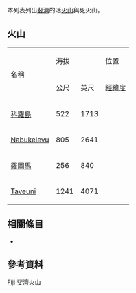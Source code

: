  
<!--This list is split from its main article where many elevations are incorrect-->
{{GeoGroupTemplate}}
{{seealso|火山列表}}
本列表列出[[斐濟|斐濟]]的活[[火山|火山]]與死火山。

== 火山 ==
{| border="1" cellpadding="1" cellspacing="0" 
|- align="center" bgcolor="cccccc"
| rowspan="2"|名稱 ||colspan ="2"| 海拔 || 位置  ||rowspan="2"| 最近爆發
|- align="center" bgcolor="cccccc"
| 公尺||英尺||[[經緯度|經緯度]]
|- align="right"
| align="left" | [[科羅島|科羅島]] || 522 || 1713 || {{coord|17.32|S|179.40|E|type:mountain|name=Koro}} || 全新世
|- align="right"
| align="left" | [[Nabukelevu|Nabukelevu]] || 805 || 2641 || {{coord|19.12|S|177.98|E|type:mountain|name=Nabukelevu}} || 1660 ± 30 年
|- align="right"
| align="left" | [[羅圖馬|羅圖馬]] || 256 || 840 || {{coord|12.50|S|177.08|E|region:FJ_type:isle|name=Rotuma}} || 全新世 
|- align="right"
| align="left" | [[Taveuni_(volcano)|Taveuni]] || 1241 || 4071 || {{coord|16.82|S|179.97|W|type:mountain|name=Taveuni}} || 1550 ± 100 年
|}
== 相關條目 ==
* {{tsl|en|List of mountains in Fiji|斐濟山峰列表}}

== 參考資料 ==
{{Reflist}}
{{Global Volcanism Program}}

[[Category:火山列表|Fiji]]
[[Category:斐濟火山|]]